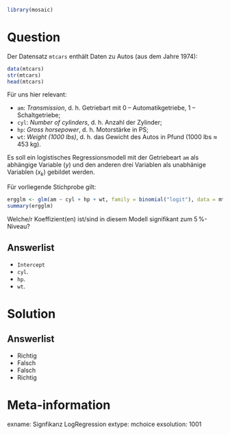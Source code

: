 ```r
library(mosaic)
```

Question
========

Der Datensatz `mtcars` enthält Daten zu Autos (aus dem Jahre 1974):

```r
data(mtcars)
str(mtcars)
head(mtcars)
```

Für uns hier relevant:

- `am`: *Transmission*, d. h. Getriebart mit 0 -- Automatikgetriebe, 1 -- Schaltgetriebe;
- `cyl`: *Number of cylinders*, d. h. Anzahl der Zylinder;
- `hp`: *Gross horsepower*, d. h. Motorstärke in PS;
- `wt`: *Weight (1000 lbs)*, d. h. das Gewicht des Autos in Pfund (1000 lbs $\approx$ 453 kg).

Es soll ein logistisches Regressionsmodell mit der Getriebeart `am` als abhängige Variable ($y$) und den anderen drei Variablen als unabhänige Variablen ($x_k$) gebildet werden.

Für vorliegende Stichprobe gilt:

```r
ergglm <- glm(am ~ cyl + hp + wt, family = binomial("logit"), data = mtcars)
summary(ergglm)
```

Welche/r Koeffizient(en) ist/sind in diesem Modell signifikant zum $5\,\%$-Niveau?

Answerlist
----------
* `Intercept`
* `cyl`.
* `hp`.
* `wt`.


Solution
========

Answerlist
----------
* Richtig
* Falsch
* Falsch
* Richtig


Meta-information
================
exname: Signfikanz LogRegression
extype: mchoice
exsolution: 1001